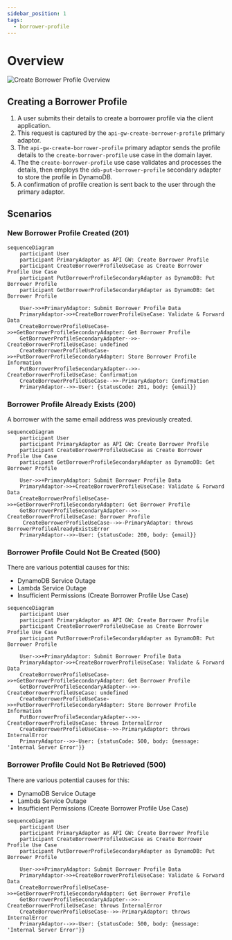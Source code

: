 ```yaml
---
sidebar_position: 1
tags:
  - borrower-profile
---
```


# Overview

![Create Borrower Profile Overview](/img/borrower/create-borrower-profile-overview.svg)

## Creating a Borrower Profile

1. A user submits their details to create a borrower profile via the client application.
2. This request is captured by the `api-gw-create-borrower-profile` primary adaptor.
3. The `api-gw-create-borrower-profile` primary adaptor sends the profile details to the `create-borrower-profile` use case in the domain layer.
4. The the `create-borrower-profile` use case validates and processes the details, then employs the `ddb-put-borrower-profile` secondary adapter to store the profile in DynamoDB.
5. A confirmation of profile creation is sent back to the user through the primary adaptor.

## Scenarios

### New Borrower Profile Created (201)

```mermaid
sequenceDiagram
    participant User
    participant PrimaryAdaptor as API GW: Create Borrower Profile
    participant CreateBorrowerProfileUseCase as Create Borrower Profile Use Case
    participant PutBorrowerProfileSecondaryAdapter as DynamoDB: Put Borrower Profile
    participant GetBorrowerProfileSecondaryAdapter as DynamoDB: Get Borrower Profile
    
    User->>+PrimaryAdaptor: Submit Borrower Profile Data
    PrimaryAdaptor->>+CreateBorrowerProfileUseCase: Validate & Forward Data
    CreateBorrowerProfileUseCase->>+GetBorrowerProfileSecondaryAdapter: Get Borrower Profile
    GetBorrowerProfileSecondaryAdapter-->>-CreateBorrowerProfileUseCase: undefined
    CreateBorrowerProfileUseCase->>+PutBorrowerProfileSecondaryAdapter: Store Borrower Profile Information
    PutBorrowerProfileSecondaryAdapter-->>-CreateBorrowerProfileUseCase: Confirmation
    CreateBorrowerProfileUseCase-->>-PrimaryAdaptor: Confirmation
    PrimaryAdaptor-->>-User: {statusCode: 201, body: {email}}
```

### Borrower Profile Already Exists (200)

A borrower with the same email address was previously created.   

```mermaid
sequenceDiagram
    participant User
    participant PrimaryAdaptor as API GW: Create Borrower Profile
    participant CreateBorrowerProfileUseCase as Create Borrower Profile Use Case
    participant GetBorrowerProfileSecondaryAdapter as DynamoDB: Get Borrower Profile

    User->>+PrimaryAdaptor: Submit Borrower Profile Data
    PrimaryAdaptor->>+CreateBorrowerProfileUseCase: Validate & Forward Data
    CreateBorrowerProfileUseCase->>+GetBorrowerProfileSecondaryAdapter: Get Borrower Profile
    GetBorrowerProfileSecondaryAdapter-->>-CreateBorrowerProfileUseCase: Borrower Profile
     CreateBorrowerProfileUseCase-->>-PrimaryAdaptor: throws BorrowerProfileAlreadyExistsError
    PrimaryAdaptor-->>-User: {statusCode: 200, body: {email}}
```
   

### Borrower Profile Could Not Be Created (500)

There are various potential causes for this:

- DynamoDB Service Outage
- Lambda Service Outage
- Insufficient Permissions (Create Borrower Profile Use Case) 

```mermaid
sequenceDiagram
    participant User
    participant PrimaryAdaptor as API GW: Create Borrower Profile
    participant CreateBorrowerProfileUseCase as Create Borrower Profile Use Case
    participant PutBorrowerProfileSecondaryAdapter as DynamoDB: Put Borrower Profile
    
    User->>+PrimaryAdaptor: Submit Borrower Profile Data
    PrimaryAdaptor->>+CreateBorrowerProfileUseCase: Validate & Forward Data
    CreateBorrowerProfileUseCase->>+GetBorrowerProfileSecondaryAdapter: Get Borrower Profile
    GetBorrowerProfileSecondaryAdapter-->>-CreateBorrowerProfileUseCase: undefined
    CreateBorrowerProfileUseCase->>+PutBorrowerProfileSecondaryAdapter: Store Borrower Profile Information
    PutBorrowerProfileSecondaryAdapter-->>-CreateBorrowerProfileUseCase: throws InternalError
    CreateBorrowerProfileUseCase-->>-PrimaryAdaptor: throws InternalError
    PrimaryAdaptor-->>-User: {statusCode: 500, body: {message: 'Internal Server Error'}}
```

### Borrower Profile Could Not Be Retrieved (500)

There are various potential causes for this:

- DynamoDB Service Outage
- Lambda Service Outage
- Insufficient Permissions (Create Borrower Profile Use Case) 

```mermaid
sequenceDiagram
    participant User
    participant PrimaryAdaptor as API GW: Create Borrower Profile
    participant CreateBorrowerProfileUseCase as Create Borrower Profile Use Case
    participant PutBorrowerProfileSecondaryAdapter as DynamoDB: Put Borrower Profile
    
    User->>+PrimaryAdaptor: Submit Borrower Profile Data
    PrimaryAdaptor->>+CreateBorrowerProfileUseCase: Validate & Forward Data
    CreateBorrowerProfileUseCase->>+GetBorrowerProfileSecondaryAdapter: Get Borrower Profile
    GetBorrowerProfileSecondaryAdapter-->>-CreateBorrowerProfileUseCase: throws InternalError
    CreateBorrowerProfileUseCase-->>-PrimaryAdaptor: throws InternalError
    PrimaryAdaptor-->>-User: {statusCode: 500, body: {message: 'Internal Server Error'}}
```
